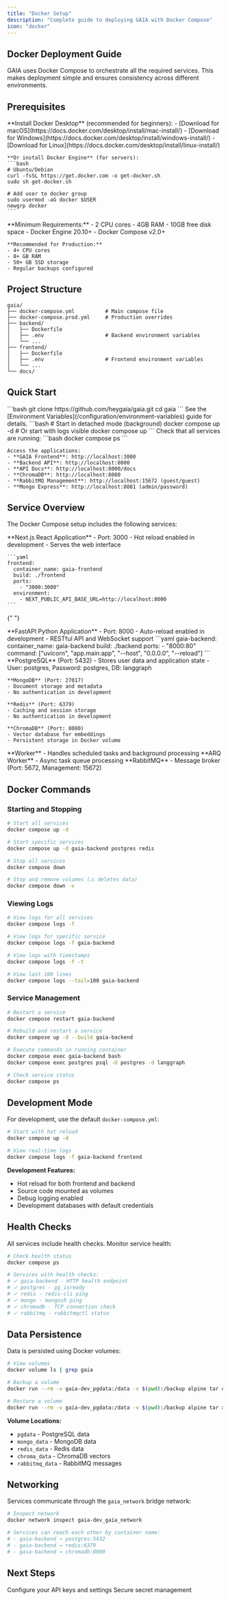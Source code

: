 ```yaml
---
title: "Docker Setup"
description: "Complete guide to deploying GAIA with Docker Compose"
icon: "docker"
---
```


## Docker Deployment Guide

GAIA uses Docker Compose to orchestrate all the required services. This makes deployment simple and ensures consistency across different environments.

## Prerequisites

<AccordionGroup>
  <Accordion icon="docker" title="Docker Installation">
    **Install Docker Desktop** (recommended for beginners):
    - [Download for macOS](https://docs.docker.com/desktop/install/mac-install/)
    - [Download for Windows](https://docs.docker.com/desktop/install/windows-install/)
    - [Download for Linux](https://docs.docker.com/desktop/install/linux-install/)

    **Or install Docker Engine** (for servers):
    ```bash
    # Ubuntu/Debian
    curl -fsSL https://get.docker.com -o get-docker.sh
    sudo sh get-docker.sh

    # Add user to docker group
    sudo usermod -aG docker $USER
    newgrp docker
    ```

  </Accordion>

  <Accordion icon="server" title="System Requirements">
    **Minimum Requirements:**
    - 2 CPU cores
    - 4GB RAM
    - 10GB free disk space
    - Docker Engine 20.10+
    - Docker Compose v2.0+

    **Recommended for Production:**
    - 4+ CPU cores
    - 8+ GB RAM
    - 50+ GB SSD storage
    - Regular backups configured

  </Accordion>
</AccordionGroup>

## Project Structure

```
gaia/
├── docker-compose.yml          # Main compose file
├── docker-compose.prod.yml     # Production overrides
├── backend/
│   ├── Dockerfile
│   ├── .env                    # Backend environment variables
│   └── ...
├── frontend/
│   ├── Dockerfile
│   ├── .env                    # Frontend environment variables
│   └── ...
└── docs/
```

## Quick Start

<Steps>
  <Step title="Clone and Navigate">
    ```bash
    git clone https://github.com/heygaia/gaia.git
    cd gaia
    ```
  </Step>

<Step title="Configure Environment">
  See the [Environment Variables](/configuration/environment-variables) guide for
  details.
</Step>

<Step title="Start All Services">
  ```bash 
  # Start in detached mode (background)
   docker compose up -d 
  # Or start with logs visible
   docker compose up
  ```
</Step>

  <Step title="Verify Deployment">
    Check that all services are running:
    ```bash
    docker compose ps
    ```
    
    Access the applications:
    - **GAIA Frontend**: http://localhost:3000
    - **Backend API**: http://localhost:8000
    - **API Docs**: http://localhost:8000/docs
    - **ChromaDB**: http://localhost:8080
    - **RabbitMQ Management**: http://localhost:15672 (guest/guest)
    - **Mongo Express**: http://localhost:8081 (admin/password)
  </Step>
</Steps>

## Service Overview

The Docker Compose setup includes the following services:

<AccordionGroup>
  <Accordion icon="react" title="Frontend (gaia-frontend)">
    **Next.js React Application**
    - Port: 3000
    - Hot reload enabled in development
    - Serves the web interface
    
    ```yaml
    frontend:
      container_name: gaia-frontend
      build: ./frontend
      ports:
        - "3000:3000"
      environment:
        - NEXT_PUBLIC_API_BASE_URL=http://localhost:8000
    ```
  </Accordion>

{" "}

<Accordion icon="server" title="Backend (gaia-backend)">
  **FastAPI Python Application** - Port: 8000 - Auto-reload enabled in
  development - RESTful API and WebSocket support ```yaml gaia-backend:
  container_name: gaia-backend build: ./backend ports: - "8000:80" command:
  ["uvicorn", "app.main:app", "--host", "0.0.0.0", "--reload"] ```
</Accordion>

  <Accordion icon="database" title="Databases">
    **PostgreSQL** (Port: 5432)
    - Stores user data and application state
    - User: postgres, Password: postgres, DB: langgraph

    **MongoDB** (Port: 27017)
    - Document storage and metadata
    - No authentication in development

    **Redis** (Port: 6379)
    - Caching and session storage
    - No authentication in development

    **ChromaDB** (Port: 8080)
    - Vector database for embeddings
    - Persistent storage in Docker volume

  </Accordion>

  <Accordion title="Background Workers">
    **Worker** - Handles scheduled tasks and background processing
    **ARQ Worker** - Async task queue processing
    **RabbitMQ** - Message broker (Port: 5672, Management: 15672)
  </Accordion>
</AccordionGroup>

## Docker Commands

### Starting and Stopping

```bash
# Start all services
docker compose up -d

# Start specific services
docker compose up -d gaia-backend postgres redis

# Stop all services
docker compose down

# Stop and remove volumes (⚠️ deletes data)
docker compose down -v
```

### Viewing Logs

```bash
# View logs for all services
docker compose logs -f

# View logs for specific service
docker compose logs -f gaia-backend

# View logs with timestamps
docker compose logs -f -t

# View last 100 lines
docker compose logs --tail=100 gaia-backend
```

### Service Management

```bash
# Restart a service
docker compose restart gaia-backend

# Rebuild and restart a service
docker compose up -d --build gaia-backend

# Execute commands in running container
docker compose exec gaia-backend bash
docker compose exec postgres psql -U postgres -d langgraph

# Check service status
docker compose ps
```

## Development Mode

For development, use the default `docker-compose.yml`:

```bash
# Start with hot reload
docker compose up -d

# View real-time logs
docker compose logs -f gaia-backend frontend
```

**Development Features:**

- Hot reload for both frontend and backend
- Source code mounted as volumes
- Debug logging enabled
- Development databases with default credentials

## Health Checks

All services include health checks. Monitor service health:

```bash
# Check health status
docker compose ps

# Services with health checks:
# ✓ gaia-backend - HTTP health endpoint
# ✓ postgres - pg_isready
# ✓ redis - redis-cli ping
# ✓ mongo - mongosh ping
# ✓ chromadb - TCP connection check
# ✓ rabbitmq - rabbitmqctl status
```

## Data Persistence

Data is persisted using Docker volumes:

```bash
# View volumes
docker volume ls | grep gaia

# Backup a volume
docker run --rm -v gaia-dev_pgdata:/data -v $(pwd):/backup alpine tar czf /backup/postgres-backup.tar.gz -C /data .

# Restore a volume
docker run --rm -v gaia-dev_pgdata:/data -v $(pwd):/backup alpine tar xzf /backup/postgres-backup.tar.gz -C /data
```

**Volume Locations:**

- `pgdata` - PostgreSQL data
- `mongo_data` - MongoDB data
- `redis_data` - Redis data
- `chroma_data` - ChromaDB vectors
- `rabbitmq_data` - RabbitMQ messages

## Networking

Services communicate through the `gaia_network` bridge network:

```bash
# Inspect network
docker network inspect gaia-dev_gaia_network

# Services can reach each other by container name:
# - gaia-backend → postgres:5432
# - gaia-backend → redis:6379
# - gaia-backend → chromadb:8000
```


## Next Steps

<CardGroup cols={2}>
  <Card
    title="Environment Variables"
    icon="gear"
    href="/configuration/environment-variables"
  >
    Configure your API keys and settings
  </Card>
  <Card
    title="Infisical Setup"
    icon="shield-check"
    href="/configuration/infisical-setup"
  >
    Secure secret management
  </Card>
</CardGroup>
